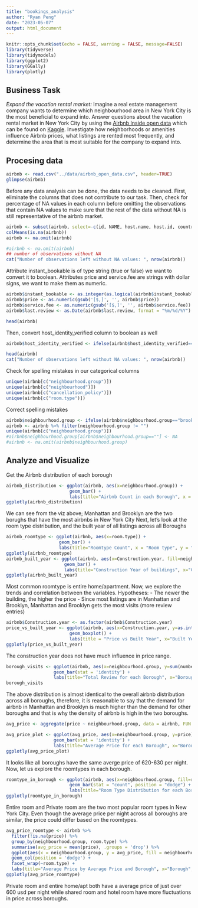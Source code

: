 ```yaml
---
title: "bookings_analysis"
author: "Ryan Peng"
date: "2023-05-07"
output: html_document
---
```


```r
knitr::opts_chunk$set(echo = FALSE, warning = FALSE, message=FALSE)
library(tidyverse)
library(tidymodels)
library(ggplot2)
library(GGally)
library(plotly)
```

## Business Task
*Expand the vacation rental market:* Imagine a real estate management company wants to determine which neighbourhood area in New York City is the most beneficial to expand into. Answer questions about the vacation rental market in New York City by using the [Airbnb Inside open data](http://insideairbnb.com/explore/) which can be found on [Kaggle](https://www.kaggle.com/datasets/arianazmoudeh/airbnbopendata). Investigate how neighborhoods or amenities influence Airbnb prices, what listings are rented most frequently, and determine the area that is most suitable for the company to expand into.




## Procesing data

```r
airbnb <- read.csv("../data/airbnb_open_data.csv", header=TRUE)
glimpse(airbnb)
```

Before any data analysis can be done, the data needs to be cleaned. First, eliminate the columns that does not contribute to our task. Then, check for percentage of NA values in each column before omitting the observations that contain NA values to make sure that the rest of the data without NA is still representative of the airbnb market. 

```r
airbnb <- subset(airbnb, select=-c(id, NAME, host.name, host.id, country, country.code, house_rules, lat, long, license))
colMeans(is.na(airbnb))
airbnb <- na.omit(airbnb)

#airbnb <- na.omit(airbnb)
## number of observations without NA
cat("Number of observations left without NA values: ", nrow(airbnb))
```

Attribute instant_bookable is of type string (true or false) we want to convert it to boolean. Attributes price and service.fee are strings with dollar signs, we want to make them as numeric.

```r
airbnb$instant_bookable <- as.integer(as.logical(airbnb$instant_bookable))
airbnb$price <- as.numeric(gsub('[$,]', '', airbnb$price))
airbnb$service.fee <- as.numeric(gsub('[$,]', '', airbnb$service.fee))
airbnb$last.review <- as.Date(airbnb$last.review, format = "%m/%d/%Y")
```

```r
head(airbnb)
```

Then, convert host_identity_verified column to boolean as well

``` r
airbnb$host_identity_verified <- ifelse(airbnb$host_identity_verified=="verified", 1, 0)
```
``` r
head(airbnb)
cat("Number of observations left without NA values: ", nrow(airbnb))
```

Check for spelling mistakes in our categorical columns

``` r
unique(airbnb[c("neighbourhood.group")])
unique(airbnb[c("neighbourhood")])
unique(airbnb[c("cancellation_policy")])
unique(airbnb[c("room.type")])
```

Correct spelling mistakes

``` r
airbnb$neighbourhood.group <- ifelse(airbnb$neighbourhood.group=="brookln", "Brooklyn", airbnb$neighbourhood.group)
airbnb <- airbnb %>% filter(neighbourhood.group != "")
unique(airbnb[c("neighbourhood.group")])
#airbnb$neighbourhood.group[airbnb$neighbourhood.group==""] <- NA
#airbnb <- na.omit(airbnb$neighbourhood.group)
```


## Analyze and Visualize
Get the Airbnb distribution of each borough

``` r
airbnb_distribution <- ggplot(airbnb, aes(x=neighbourhood.group)) +
                        geom_bar() +
                        labs(title="Airbnb Count in each Borough", x = "Borough", y = "Count")
ggplotly(airbnb_distribution)
```

We can see from the viz above; Manhattan and Brooklyn are the two borughs that have the most airbnbs in New York City
Next, let's look at the room type distribution, and the built year of all listings across all Boroughs

``` r
airbnb_roomtype <- ggplot(airbnb, aes(x=room.type)) +
                    geom_bar() +
                    labs(title="Roomtype Count", x = "Room type", y = "Count")
ggplotly(airbnb_roomtype)
airbnb_built_year <- ggplot(airbnb, aes(x=Construction.year, fill=neighbourhood.group)) +
                      geom_bar() +
                      labs(title="Construction Year of buildings", x="Construction Year", y="Count", fill="Borough")
ggplotly(airbnb_built_year)
```

Most common roomtype is entire home/apartment.
Now, we explore the trends and correlation between the variables.
Hypotheses: 
- The newer the building, the higher the price
- Since most listings are in Manhattan and Brooklyn, Manhattan and Brooklyn gets the most visits (more review entries)


``` r
airbnb$Construction.year <- as.factor(airbnb$Construction.year)
price_vs_built_year <- ggplot(airbnb, aes(x=Construction.year, y=as.integer(price))) +
                        geom_boxplot() +
                        labs(title = "Price vs Built Year", x="Built Year", y="Price")
ggplotly(price_vs_built_year)
```

The construction year does not have much influence in price range.

``` r
borough_visits <- ggplot(airbnb, aes(x=neighbourhood.group, y=sum(number.of.reviews))) +
                  geom_bar(stat = 'identity') +
                  labs(title="Total Review for each Borough", x="Borough", y="Total Reviews")
borough_visits
```

The above distribution is almost identical to the overall airbnb distribution across all boroughs, therefore, it is reasonable to say that the demand for airbnb in Manhattan and Brooklyn is much higher than the demand for other boroughs and that is why the density of airbnb is high in the two boroughs.

``` r
avg_price <- aggregate(price ~ neighbourhood.group, data = airbnb, FUN = mean)

avg_price_plot <- ggplot(avg_price, aes(x=neighbourhood.group, y=price)) +
                  geom_bar(stat = 'identity') +
                  labs(title="Average Price for each Borough", x="Borough", y="Average Price")
ggplotly(avg_price_plot)
```

It looks like all boroughs have the same averge price of 620-630 per night.
Now, let us explore the roomtypes in each borough.

``` r
roomtype_in_borough <- ggplot(airbnb, aes(x=neighbourhood.group, fill=room.type)) +
                        geom_bar(stat = "count", position = "dodge") +
                        labs(title="Room Type Distribution for each Borough", x="Borough", y="Count", fill="Room Type")
ggplotly(roomtype_in_borough)
```

Entire room and Private room are the two most popular room types in New York City.
Even though the average price per night across all boroughs are similar, the price could differ based on the roomtypes.

``` r
avg_price_roomtype <- airbnb %>% 
  filter(!is.na(price)) %>% 
  group_by(neighbourhood.group, room.type) %>% 
  summarise(avg_price = mean(price), .groups = 'drop') %>% 
  ggplot(aes(x = neighbourhood.group, y = avg_price, fill = neighbourhood.group)) +
  geom_col(position = 'dodge') +
  facet_wrap(~room.type) +
  labs(title="Average Price by Average Price and Borough", x="Borough", y="Average Price")
ggplotly(avg_price_roomtype)
```

Private room and entire home/apt both have a average price of just over 600 usd per night while shared room and hotel room have more fluctuations in price across boroughs.